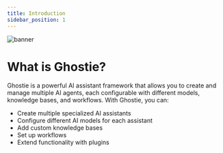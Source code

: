 ```yaml
---
title: Introduction
sidebar_position: 1
---
```

![banner](/banner.png)

# What is Ghostie?

Ghostie is a powerful AI assistant framework that allows you to create and manage multiple AI agents, each configurable with different models, knowledge bases, and workflows. With Ghostie, you can:

- Create multiple specialized AI assistants
- Configure different AI models for each assistant
- Add custom knowledge bases
- Set up workflows
- Extend functionality with plugins